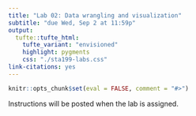 ```yaml
---
title: "Lab 02: Data wrangling and visualization"
subtitle: "due Wed, Sep 2 at 11:59p"
output: 
  tufte::tufte_html:
    tufte_variant: "envisioned"
    highlight: pygments
    css: "./sta199-labs.css"
link-citations: yes
---
```


```r
knitr::opts_chunk$set(eval = FALSE, comment = "#>")
```

Instructions will be posted when the lab is assigned.